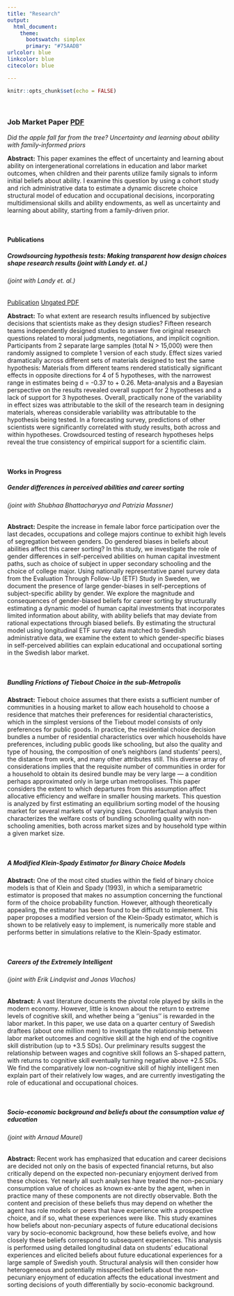 ```yaml
---
title: "Research"
output:
  html_document:
    theme: 
      bootswatch: simplex
      primary: "#75AADB"
urlcolor: blue
linkcolor: blue	
citecolor: blue

---
```


```r
knitr::opts_chunk$set(echo = FALSE)
```
  
<br />
  
### **Job Market Paper** <a class="btn btn-primary" href="https://andrewproctor.github.io/assets/JMP_AndrewProctor.pdf" role="button">PDF</a> 
  
*Did the apple fall far from the tree?
  Uncertainty and learning about ability with family-informed priors* 

**Abstract:**
This paper examines the effect of uncertainty and learning about ability on 
intergenerational correlations in education and labor market outcomes, when children and
their parents utilize family signals to inform initial beliefs about ability. I examine
this question by using a cohort study and rich administrative data to estimate
a dynamic discrete choice structural model of education and occupational decisions,
incorporating multidimensional skills and ability endowments, as well as uncertainty
and learning about ability, starting from a family-driven prior.

<br />

#### **Publications**

##### *Crowdsourcing hypothesis tests: Making transparent how design choices shape research results* (joint with Landy et. al.)
###### (joint with Landy et. al.)


<a class="btn btn-primary" href="https://psycnet.apa.org/doiLanding?doi=10.1037%2Fbul0000220" role="button">Publication</a> 
<a class="btn btn-primary" href="https://andrewproctor.github.io/assets/Landy-et-al.-2020-PsychologicalBulletin.pdf" role="button">Ungated PDF</a> 

**Abstract:**
To what extent are research results influenced by subjective decisions that scientists make as they design studies? Fifteen research teams independently designed studies to answer five original research questions related to moral judgments, negotiations, and implicit cognition. Participants from 2 separate large samples (total N > 15,000) were then randomly assigned to complete 1 version of each study. Effect sizes varied dramatically across different sets of materials designed to test the same hypothesis: Materials from different teams rendered statistically significant effects in opposite directions for 4 of 5 hypotheses, with the narrowest range in estimates being d = -0.37 to + 0.26. Meta-analysis and a Bayesian perspective on the results revealed overall support for 2 hypotheses and a lack of support for 3 hypotheses. Overall, practically none of the variability in effect sizes was attributable to the skill of the research team in designing materials, whereas considerable variability was attributable to the hypothesis being tested. In a forecasting survey, predictions of other scientists were significantly correlated with study results, both across and within hypotheses. Crowdsourced testing of research hypotheses helps reveal the true consistency of empirical support for a scientific claim.

<br />

#### **Works in Progress** <br />

##### *Gender differences in perceived abilities and career sorting* 
###### (joint with Shubhaa Bhattacharyya and Patrizia Massner)


**Abstract:**
Despite the increase in female labor force participation over the last decades,
occupations and college majors continue to exhibit high levels of segregation
between genders. Do gendered biases in beliefs about abilities affect this career
sorting? In this study, we investigate the role of gender differences
in self-perceived abilities on human capital investment paths, such as choice of
subject in upper secondary schooling and the choice of college major. Using
nationally representative panel survey data from the Evaluation Through Follow-Up
(ETF) Study in Sweden, we document the presence of large gender-biases in 
self-perceptions of subject-specific ability by gender.  We explore the magnitude and 
consequences of gender-biased beliefs for career sorting by structurally estimating a 
dynamic model of human capital investments that incorporates limited information about ability, 
with ability beliefs that may deviate from rational expectations through biased beliefs. 
By estimating the structural model using longitudinal ETF survey data matched to Swedish 
administrative data, we examine the extent to which gender-specific biases in self-perceived 
abilities can explain educational and occupational sorting in the Swedish labor market.

<br />

##### *Bundling Frictions of Tiebout Choice in the sub-Metropolis * 

**Abstract:**
Tiebout choice assumes that there exists a sufficient number of communities in a housing market to allow each household to choose a residence that matches their preferences for residential characteristics, which in the simplest versions of the Tiebout model consists of only preferences for public goods. In practice, the residential choice decision bundles a number of residential characteristics over which households have preferences, including public goods like schooling, but also the quality and type of housing, the composition of one's neighbors (and students' peers), the distance from work, and many other attributes still. This diverse array of considerations implies that the requisite number of communities in order for a household to obtain its desired bundle may be very large --- a condition perhaps approximated only in large urban metropolises. This paper considers the extent to which departures from this assumption affect allocative efficiency and welfare in smaller housing markets. This question is analyzed by first estimating an equilibrium sorting model of the housing market for several markets of varying sizes. Counterfactual analysis then characterizes the welfare costs of bundling schooling quality with non-schooling amenities, both across market sizes and by household type within a given market size. 

<br />

##### *A Modified Klein-Spady Estimator for Binary Choice Models* 
  
**Abstract:**
One of the most cited studies within the field of binary choice models is that of Klein 
and Spady (1993), in which a semiparametric estimator is proposed that makes
no assumption concerning the functional form of the choice probability function.
However, although theoretically appealing, the estimator has been found to be 
difficult to implement. This paper proposes a modified version of the Klein-Spady
estimator, which is shown to be relatively easy to implement, is numerically more
stable and performs better in simulations relative to the Klein-Spady estimator.

<br />

##### *Careers of the Extremely Intelligent* 
###### (joint with Erik Lindqvist and Jonas Vlachos)

**Abstract:**
A vast literature documents the pivotal role played by skills in the modern economy.  However, little is known about the return to extreme levels of cognitive skill, and whether being a ''genius'' is rewarded in the labor market. In this paper,
we use data on a quarter century of Swedish draftees (about one million men) to investigate the relationship between labor market outcomes and cognitive skill at the high end of the cognitive skill distribution (up to +3.5 SDs). Our preliminary results suggest the relationship between wages and cognitive skill follows an S-shaped pattern, with returns  to cognitive skill eventually turning negative above +2.5 SDs. We find the comparatively low non-cognitive skill of highly intelligent men explain part of their relatively low wages, and are currently investigating the role of educational and occupational
choices.

<br />

##### *Socio-economic background and beliefs about the consumption value of education* 
###### (joint with Arnaud Maurel)

**Abstract:**
Recent work has emphasized that education and career decisions are decided not only on the basis of
expected financial returns, but also critically  depend on the expected non-pecuniary enjoyment derived 
from these choices. Yet nearly all such analyses have treated the non-pecuniary consumption value of choices
as known ex-ante by the agent, when in practice many of these components are not directly observable. Both the content and precision of these beliefs thus may depend on whether the agent has role models or peers
that have experience with a prospective choice, and if so, what these experiences were like. This study examines how  beliefs about non-pecuniary aspects of future educational decisions vary by socio-economic background, how these beliefs evolve, and how closely these beliefs correspond to subsequent experiences. This analysis is performed using detailed longitudinal data on students' educational experiences and elicited beliefs about future educational experiences for a large sample of Swedish youth. Structural analysis will then consider how heterogeneous and potentially misspecified  beliefs about the non-pecuniary enjoyment of education affects the educational investment and sorting decisions of youth differentially by socio-economic background.